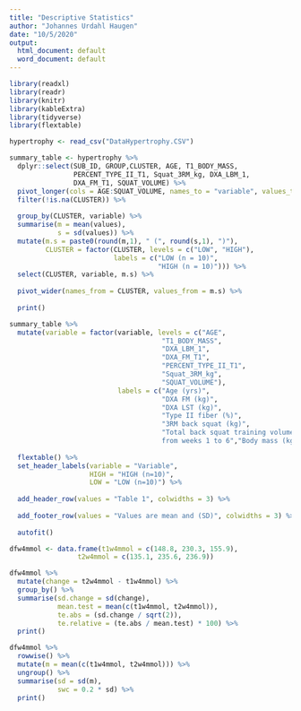 ```yaml
---
title: "Descriptive Statistics"
author: "Johannes Urdahl Haugen"
date: "10/5/2020"
output:
  html_document: default
  word_document: default
---
```


```r
library(readxl)
library(readr)
library(knitr)
library(kableExtra)
library(tidyverse)
library(flextable)
```

```r
hypertrophy <- read_csv("DataHypertrophy.CSV")

summary_table <- hypertrophy %>% 
  dplyr::select(SUB_ID, GROUP,CLUSTER, AGE, T1_BODY_MASS, 
                PERCENT_TYPE_II_T1, Squat_3RM_kg, DXA_LBM_1,
                DXA_FM_T1, SQUAT_VOLUME) %>%
  pivot_longer(cols = AGE:SQUAT_VOLUME, names_to = "variable", values_to = "values") %>%
  filter(!is.na(CLUSTER)) %>%
  
  group_by(CLUSTER, variable) %>%
  summarise(m = mean(values), 
            s = sd(values)) %>%
  mutate(m.s = paste0(round(m,1), " (", round(s,1), ")"),
         CLUSTER = factor(CLUSTER, levels = c("LOW", "HIGH"), 
                          labels = c("LOW (n = 10)", 
                                     "HIGH (n = 10)"))) %>%
  select(CLUSTER, variable, m.s) %>%
  
  pivot_wider(names_from = CLUSTER, values_from = m.s) %>%
  
  print()
```

```r

summary_table %>% 
  mutate(variable = factor(variable, levels = c("AGE", 
                                      "T1_BODY_MASS", 
                                      "DXA_LBM_1", 
                                      "DXA_FM_T1", 
                                      "PERCENT_TYPE_II_T1", 
                                      "Squat_3RM_kg", 
                                      "SQUAT_VOLUME"),
                           labels = c("Age (yrs)",
                                      "DXA FM (kg)",
                                      "DXA LST (kg)",
                                      "Type II fiber (%)",
                                      "3RM back squat (kg)",
                                      "Total back squat training volume (kg) 
                                      from weeks 1 to 6","Body mass (kg)"))) %>%
  
  flextable() %>%
  set_header_labels(variable = "Variable",
                    HIGH = "HIGH (n=10)", 
                    LOW = "LOW (n=10)") %>%
  
  add_header_row(values = "Table 1", colwidths = 3) %>%
  
  add_footer_row(values = "Values are mean and (SD)", colwidths = 3) %>%
  
  autofit()
```

```r
dfw4mmol <- data.frame(t1w4mmol = c(148.8, 230.3, 155.9),
                 t2w4mmol = c(135.1, 235.6, 236.9))

dfw4mmol %>%
  mutate(change = t2w4mmol - t1w4mmol) %>%
  group_by() %>%
  summarise(sd.change = sd(change), 
            mean.test = mean(c(t1w4mmol, t2w4mmol)), 
            te.abs = (sd.change / sqrt(2)), 
            te.relative = (te.abs / mean.test) * 100) %>%
  print()
```

```r
dfw4mmol %>%
  rowwise() %>%
  mutate(m = mean(c(t1w4mmol, t2w4mmol))) %>%
  ungroup() %>%
  summarise(sd = sd(m), 
            swc = 0.2 * sd) %>%
  print()
```


